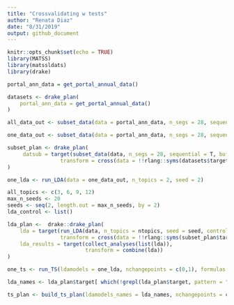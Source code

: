 ```yaml
---
title: "Crossvalidating w tests"
author: "Renata Diaz"
date: "8/31/2019"
output: github_document
---
```


```r
knitr::opts_chunk$set(echo = TRUE)
library(MATSS)
library(matssldats)
library(drake)
```

```r
portal_ann_data = get_portal_annual_data()
```

```r
datasets <- drake_plan(
    portal_ann_data = get_portal_annual_data()
)
```


```r
all_data_out <- subset_data(data = portal_ann_data, n_segs = 28, sequential = T)

one_data_out <- subset_data(data = portal_ann_data, n_segs = 28, sequential = T, which_seg = 1)

```

```r

subset_plan <- drake_plan(
     datsub = target(subset_data(data, n_segs = 28, sequential = T, buffer = NULL, which_seg = this_seg),
                 transform = cross(data = !!rlang::syms(datasets$target), this_seg = !!(1:28)))
)
```



```r
one_lda <- run_LDA(data = one_data_out, n_topics = 2, seed = 2)

all_topics <- c(3, 6, 9, 12)
max_n_seeds <- 20
seeds <- seq(2, length.out = max_n_seeds, by = 2)
lda_control <- list()

lda_plan <-  drake::drake_plan(
    lda = target(run_LDA(data, n_topics = ntopics, seed = seed, control = !!lda_control),
                 transform = cross(data = !!rlang::syms(subset_plan$target), ntopics = !!all_topics, seed = !!seeds)),
    lda_results = target(collect_analyses(list(lda)),
                         transform = combine(lda))
)
```

```r
one_ts <- run_TS(ldamodels = one_lda, nchangepoints = c(0,1), formulas = c("time", "intercept"),  control = list(nit = 100))

lda_names <- lda_plan$target[ which(!grepl(lda_plan$target, pattern = "_results"))]

ts_plan <- build_ts_plan(ldamodels_names = lda_names, nchangepoints = c(0:1), formulas = c("time", "intercept"), ts_control = list(nit = 1000))
```